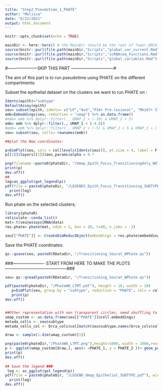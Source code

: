 ```yaml
---
title: "Step2_Pseudotime_1_PHATE"
author: "Melissa"
date: "6/22/2021"
output: html_document
---
```


```r
knitr::opts_chunk$set(echo = TRUE)
```

```r
mainDir <- here::here() # the MainDir should be the root of Tumor_BRCA_P53:
source(knitr::purl(file.path(mainDir,"Scripts","global_var_current.Rmd"), quiet=TRUE))
source(knitr::purl(file.path(mainDir,"Scripts","scRNAseq_Functions.Rmd"), quiet=TRUE))
source(knitr::purl(file.path(mainDir,"Scripts","global_variables.Rmd"), quiet=TRUE))
```

#---------------------SKIP THIS PART ------------------------------#

The aim of this part is to run pseudotime using PHATE on the different compartments:

Subset the epithelial dataset on the clusters we want to run PHATE on :

```r
Idents(epith)="subtype"
DefaultAssay(epith)
seu= subset(epith, idents= c("LP","Avd","P16+ Pre-lesional", "Mki67+ ST","Cytl1+ ST","Fgf8+ ST","Spp1+ ST","Luminal H-S")) 
emb=Embeddings(seu, reduction = "umap") %>% as.data.frame()
#emb= emb %>% dplyr::filter(., UMAP_2 > (-10) & UMAP_2 < 5)
emb= emb %>% dplyr::filter(., UMAP_1 < (-4.8))
#emb= emb %>% dplyr::filter(., UMAP_2 > (-5) & UMAP_2 < 5 & UMAP_1 < (-3)) #only WO Lum HS
seu= subset(seu, cells= rownames(emb))
```

```r
##plot the New coordinates:

p=DimPlot(seu, cols = col[levels(Idents(seu))], pt.size = 4, label = F, label.box = F,raster=F) + NoAxes()  + NoLegend() + ggtitle("")
p[[1]]$layers[[1]]$aes_params$alpha = 0.7

png(filename =paste0(phateDir, "/Umap_Epith_Focus_TransitioningOnly_WOlegend.png"), height = 1000, width = 1000, res = 300 )
print(p)
dev.off()
##
leg=as_ggplot(get_legend(p))
pdf(file = paste0(phateDir, "/LEGENDS_Epith_Focus_Transitioning_SUBTYPE.pdf"), width = 5, height = 5)
  print(leg)
dev.off()
```


Run phate on the selected clusters;
```r
library(phateR)
reticulate::conda_list()
mat= t(seu@assays$RNA@data)
res.phate= phate(mat, ndim = 2, knn = 20, t=40, n.jobs = -2) 

seu[["PHATE"]] <- CreateDimReducObject(embeddings = res.phate$embedding, key = "PHATE_", assay = "RNA")
```
Save the PHATE coordinates:

```r
qs::qsave(seu, paste0(RDatadir, "/Transitioning_Seurat_WPhate.qs"))
```

###---------------------- START FROM HERE TO MAKE THE PLOTS --------------------------------------------###

```r
seu= qs::qread(paste0(RDatadir, "/Transitioning_Seurat_WPhate.qs"))
```


```r
pdf(paste0(phateDir, "/PhateWO_LTMT.pdf"), height = 10, width = 10)
   p=DimPlot(seu, group.by = "subtype", reduction = "PHATE", cols = col, pt.size = 2)+gtheme+ NoLegend() + ggtitle("") + NoAxes()  + geom_point(data= as.data.frame(seu[["PHATE"]]@cell.embeddings) , aes(x =PHATE_1, y = PHATE_2, fill= col[match(seu$subtype,names(col))]), shape = 21 ,stroke=0.5)
   print(p)
dev.off()


##Other representation with non transparent circles, need shuffling to have a representation of all
umap_custom <- as.data.frame(seu[["PHATE"]]@cell.embeddings)
metada_cells <- seu$subtype
metada_cells_col <- brca_cols$col[match(seu$subtype,names(brca_cols$col))]

draw <- sample(1:dim(umap_custom)[1])

png(paste0(phateDir,"/PhateWO_LTMT.png"),height=1000, width = 1000,res=300)
p <- ggplot(umap_custom[draw,], aes(x =PHATE_1, y = PHATE_2 ))+ geom_point(size = 2, shape = 21,fill = metada_cells_col[draw],alpha=1) + themplot+ NoAxes()
print(p)
dev.off()
 
## Save the legend ###
 leg <- as_ggplot(get_legend(p))
pdf(file = paste0(phateDir, "/LEGEND_Umap_Epithelial_SUBTYPE.pdf"), width = 10, height = 10)
  print(leg)
dev.off()
```

